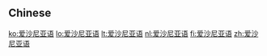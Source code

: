 {{also|愛沙尼亞語}}
==Chinese==
{{zh-see|愛沙尼亞語}}

[[ko:爱沙尼亚语]]
[[lo:爱沙尼亚语]]
[[lt:爱沙尼亚语]]
[[nl:爱沙尼亚语]]
[[fi:爱沙尼亚语]]
[[zh:爱沙尼亚语]]